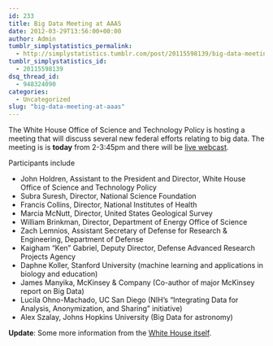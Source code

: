 ```yaml
---
id: 233
title: Big Data Meeting at AAAS
date: 2012-03-29T13:56:00+00:00
author: Admin
tumblr_simplystatistics_permalink:
  - http://simplystatistics.tumblr.com/post/20115598139/big-data-meeting-at-aaas
tumblr_simplystatistics_id:
  - 20115598139
dsq_thread_id:
  - 948324090
categories:
  - Uncategorized
slug: "big-data-meeting-at-aaas"
---
```

The White House Office of Science and Technology Policy is hosting a meeting that will discuss several new federal efforts relating to big data. The meeting is is **today** from 2-3:45pm and there will be <a href="http://live.science360.gov/bigdata/" target="_blank">live webcast</a>.

Participants include

  * John Holdren, Assistant to the President and Director, White House Office of Science and Technology Policy
  * <span>Subra Suresh, Director, National Science Foundation</span>
  * <span>Francis Collins, Director, National Institutes of Health</span>
  * <span>Marcia McNutt, Director, United States Geological Survey</span>
  * <span>William Brinkman, Director, Department of Energy Office of Science</span>
  * <span>Zach Lemnios, Assistant Secretary of Defense for Research & Engineering, Department of Defense</span>
  * <span>Kaigham “Ken” Gabriel, Deputy Director, Defense Advanced Research Projects Agency</span>
  * <span>Daphne Koller, Stanford University (machine learning and applications in biology and education)</span>
  * <span>James Manyika, McKinsey & Company (Co-author of major McKinsey report on Big Data)</span>
  * <span>Lucila Ohno-Machado, UC San Diego (NIH’s “Integrating Data for Analysis, Anonymization, and Sharing” initiative)</span>
  * <span>Alex Szalay, Johns Hopkins University (Big Data for astronomy)</span>

<div>
  <strong>Update</strong>: Some more information from the <a href="http://www.whitehouse.gov/blog/2012/03/29/big-data-big-deal" target="_blank">White House itself</a>.
</div>
